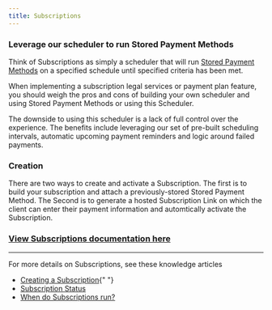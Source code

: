 ```yaml
---
title: Subscriptions
---
```


### Leverage our scheduler to run Stored Payment Methods

Think of Subscriptions as simply a scheduler that will run <a href="https://docs.confidolegal.com/docs/payment-vehicles/stored-payment-methods">Stored Payment Methods</a> on a specified schedule until specified criteria has been met.

When implementing a subscription legal services or payment plan feature, you should weigh the pros and cons of building your own scheduler and using Stored Payment Methods or using this Scheduler.

The downside to using this scheduler is a lack of full control over the experience. The benefits include leveraging our set of pre-built scheduling intervals, automatic upcoming payment reminders and logic around failed payments.

### Creation

There are two ways to create and activate a Subscription. The first is to build your subscription and attach a previously-stored Stored Payment Method. The Second is to generate a hosted Subscription Link on which the client can enter their payment information and automtically activate the Subscription.

### <a href="https://api.sandbox.gravity-legal.com/">View Subscriptions documentation here</a>

---

For more details on Subscriptions, see these knowledge articles

<ul>
    <li>
        <a href="https://confidolegal.com/knowledgebase/how-do-i-create-a-subscription"> Creating a Subscription</a>{" "}
    </li>
    <li>
        <a href="https://confidolegal.com/knowledgebase/what-do-subscription-statuses-mean"> Subscription Status</a>
    </li>
    <li>
        <a href="https://confidolegal.com/knowledgebase/when-will-my-subscription-run"> When do Subscriptions run?</a>
    </li>
</ul>
